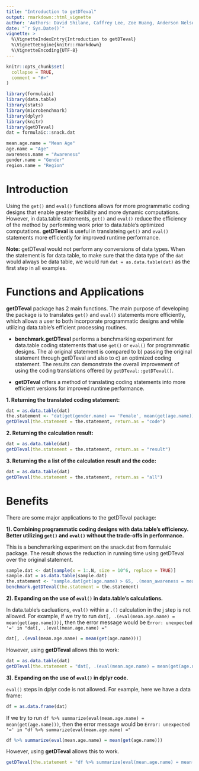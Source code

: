 ```yaml
---
title: "Introduction to getDTeval"
output: rmarkdown::html_vignette
author: 'Authors: David Shilane, Caffrey Lee, Zoe Huang, Anderson Nelson'
date: "`r Sys.Date()`"
vignette: >
  %\VignetteIndexEntry{Introduction to getDTeval}
  %\VignetteEngine{knitr::rmarkdown}
  %\VignetteEncoding{UTF-8}
---
```


```r
knitr::opts_chunk$set(
  collapse = TRUE,
  comment = "#>"
)
```

```r
library(formulaic)
library(data.table)
library(stats)
library(microbenchmark)
library(dplyr)
library(knitr)
library(getDTeval)
dat = formulaic::snack.dat
```

```r
mean.age.name = "Mean Age"
age.name = "Age"
awareness.name = "Awareness"
gender.name = "Gender"
region.name = "Region"
```

# Introduction

Using the `get()` and `eval()` functions allows for more programmatic coding designs that enable greater flexibility and more dynamic computations. However, in data.table statements, `get()` and `eval()` reduce the efficiency of the method by performing work prior to data.table's optimized computations. **getDTeval** is useful in translateing `get()` and `eval()` statements more efficiently for improved runtime performance.

**Note:** getDTeval would not perform any conversions of data types. When the statement is for data table, to make sure that the data type of the `dat` would always be data table, we would run `dat = as.data.table(dat)` as the first step in all examples.

# Functions and Applications

**getDTeval** package has 2 main functions. The main purpose of developing the package is to translates `get()` and `eval()` statements more efficiently, which allows a user to both incorporate programmatic designs and while utilizing data.table's efficient processing routines.

 - **benchmark.getDTeval** performs a benchmarking experiment for data.table coding statements that use `get()` or `eval()` for programmatic designs.  The a) original statement is compared to b) passing the original statement through getDTeval and also to c) an optimized coding statement.  The results can demonstrate the overall improvement of using the coding translations offered by `getDTeval::getDTeval()`.

 - **getDTeval** offers a method of translating coding statements into more efficient versions for improved runtime performance.

**1. Returning the translated coding statement:**

```r
dat = as.data.table(dat)
the.statement <- "dat[get(gender.name) == 'Female', mean(get(age.name)), keyby = region.name]"
getDTeval(the.statement = the.statement, return.as = "code")
``` 

**2. Returning the calculation result:**

```r
dat = as.data.table(dat)
getDTeval(the.statement = the.statement, return.as = "result")
``` 

**3. Returning the a list of the calculation result and the code:**

```r
dat = as.data.table(dat)
getDTeval(the.statement = the.statement, return.as = "all")
``` 

# Benefits

There are some major applications to the getDTeval package:

**1). Combining programmatic coding designs with data.table's efficiency. Better utilizing `get()` and `eval()` without the trade-offs in performance.**

This is a benchmarking experiment on the snack.dat from formulaic package. The result shows the reduction in running time using getDTeval over the original statement.

```r
sample.dat <- dat[sample(x = 1:.N, size = 10^6, replace = TRUE)]
sample.dat = as.data.table(sample.dat)
the.statement <- "sample.dat[get(age.name) > 65, .(mean_awareness = mean(get(awareness.name))), keyby = c(eval(gender.name), region.name)]"
benchmark.getDTeval(the.statement = the.statement)
```

**2). Expanding on the use of `eval()` in data.table's calculations.** 

In data.table's cacluations, `eval()` within a `.()` calculation in the j step is not allowed. For example, if we try to run `dat[, .(eval(mean.age.name) = mean(get(age.name)))]`, then the error message would be `Error: unexpected '=' in "dat[, .(eval(mean.age.name) ="`

```r
dat[, .(eval(mean.age.name) = mean(get(age.name)))]
```

However, using **getDTeval** allows this to work:

```r
dat = as.data.table(dat)
getDTeval(the.statement = "dat[, .(eval(mean.age.name) = mean(get(age.name)))]")
```

**3). Expanding on the use of `eval()` in dplyr code.**

`eval()` steps in dplyr code is not allowed. For example, here we have a data frame:

```r
df = as.data.frame(dat)
```

If we try to run `df %>% summarize(eval(mean.age.name) = mean(get(age.name)))`, then the error message would be `Error: unexpected '=' in "df %>% summarize(eval(mean.age.name) ="`

```r
df %>% summarize(eval(mean.age.name) = mean(get(age.name)))
```

However, using **getDTeval** allows this to work.

```r
getDTeval(the.statement = "df %>% summarize(eval(mean.age.name) = mean(get(age.name)))")
```
